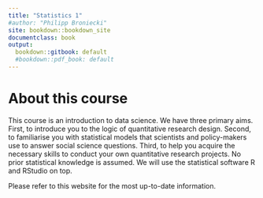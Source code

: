 ```yaml
---
title: "Statistics 1"
#author: "Philipp Broniecki"
site: bookdown::bookdown_site
documentclass: book
output:
  bookdown::gitbook: default
  #bookdown::pdf_book: default
---
```


# About this course {-}

This course is an introduction to data science. We have three primary aims. First, to introduce you to the logic of quantitative research design. Second, to familiarise you with statistical models that scientists and policy-makers use to answer social science questions. Third, to help you acquire the necessary skills to conduct your own quantitative research projects. No prior statistical knowledge is assumed. We will use the statistical software R and RStudio on top.

Please refer to this website for the most up-to-date information.